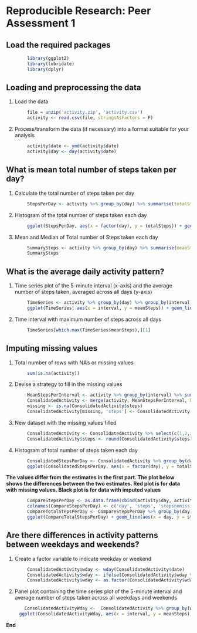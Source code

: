 # Reproducible Research: Peer Assessment 1

## Load the required packages
``` r
        library(ggplot2)
        library(lubridate)
        library(dplyr)        
```

## Loading and preprocessing the data
1. Load the data
``` r
        file = unzip('activity.zip', 'activity.csv')
        activity <- read.csv(file, stringsAsFactors = F)
```
2. Process/transform the data (if necessary) into a format suitable for your analysis
``` r
        activity$date <- ymd(activity$date)
        activity$day <- day(activity$date)
```
## What is mean total number of steps taken per day?
1. Calculate the total number of steps taken per day
```r
        StepsPerDay <- activity %>% group_by(day) %>% summarise(totalSteps = sum(steps, na.rm = T))       
```
2. Histogram of the total number of steps taken each day  
```r
        ggplot(StepsPerDay, aes(x = factor(day), y = totalSteps)) + geom_histogram(stat = 'identity') + labs(title = 'Total Steps per Day') + labs (x = 'Day of Month', y = 'Total Steps')
```  
3. Mean and Median of Total number of Steps taken each day  
```r
        SummarySteps <- activity %>% group_by(day) %>% summarise(meanSteps = mean(steps, na.rm = T), medianSteps = median(steps, na.rm = T))
        SummarySteps        
```
## What is the average daily activity pattern?  
1. Time series plot of the 5-minute interval (x-axis) and the average number of steps taken, averaged across all days (y-axis)
```r
        TimeSeries <- activity %>% group_by(day) %>% group_by(interval) %>% summarise(meanSteps = mean(steps, na.rm = T))
        ggplot(TimeSeries, aes(x = interval, y = meanSteps)) + geom_line() + labs(title = 'Average Steps Per 5 min Interval Across All Days') + labs(x = '5 min Interval', y = 'Avg Steps')
```
2. Time interval with maximum number of steps across all days
```r
        TimeSeries[which.max(TimeSeries$meanSteps),][1]
```
## Imputing missing values
1. Total number of rows with NA's or missing values
``` r
        sum(is.na(activity))
```
2. Devise a strategy to fill in the missing values
```r
        MeanStepsPerInterval <- activity %>% group_by(interval) %>% summarise(meanSteps = mean(steps, na.rm = T))
        ConsolidatedActivity <- merge(activity, MeanStepsPerInterval, by = 'interval')
        missing <- is.na(ConsolidatedActivity$steps)
        ConsolidatedActivity[missing, 'steps'] <- ConsolidatedActivity[missing, 'meanSteps']
```
3. New dataset with the missing values filled
```r
        ConsolidatedActivity <- ConsolidatedActivity %>% select(c(1,2,3,4)) %>% arrange(date)
        ConsolidatedActivity$steps <- round(ConsolidatedActivity$steps, 2)
```
4. Histogram of total number of steps taken each day
```r
        ConsolidatedStepsPerDay <- ConsolidatedActivity %>% group_by(day) %>% summarise(totalSteps = sum(steps, na.rm = T)) 
        ggplot(ConsolidatedStepsPerDay, aes(x = factor(day), y = totalSteps)) + geom_histogram(stat = 'identity') + labs(title = 'Total Steps per Day') + labs (x = 'Day of Month', y = 'Total Steps')
```
**The values differ from the estimates in the first part. The plot below shows the differences between the two estimates. Red plot is for data with missing values. Black plot is for data with imputed values**
```r
        CompareStepsPerDay <- as.data.frame(cbind(activity$day, activity$steps, ConsolidatedActivity$steps))
        colnames(CompareStepsPerDay) <- c('day', 'steps', 'stepsnomissing')
        CompareTotalStepsPerDay <- CompareStepsPerDay %>% group_by(day) %>% summarise(steps = sum(steps, na.rm = T), stepsnomissing = sum(stepsnomissing, na.rm = T)) 
        ggplot(CompareTotalStepsPerDay) + geom_line(aes(x = day, y = steps), colour = 'RED') + geom_line(aes(x = day, y = stepsnomissing))
```
## Are there differences in activity patterns between weekdays and weekends?  
1. Create a factor variable to indicate weekday or weekend
```r
        ConsolidatedActivity$wday <- wday(ConsolidatedActivity$date)
        ConsolidatedActivity$wday <- ifelse(ConsolidatedActivity$wday %in% 2:6, 'weekday', 'weekend')
        ConsolidatedActivity$wday <- as.factor(ConsolidatedActivity$wday)
```
2. Panel plot containing the time series plot of the 5-minute interval and average number of steps taken across all weekdays and weekends  
``` r
       ConsolidatedActivityWday <-  ConsolidatedActivity %>% group_by(wday, interval) %>% summarise(meanSteps = mean(steps, na.rm = T))
     ggplot(ConsolidatedActivityWday, aes(x = interval, y = meanSteps)) + facet_grid(wday ~ .) + geom_line() + labs(title = 'Average Steps Per 5 min Interval Across Weekdays and Weekends') + labs(x = '5 min Interval', y = 'Avg Steps')   
```
**End**